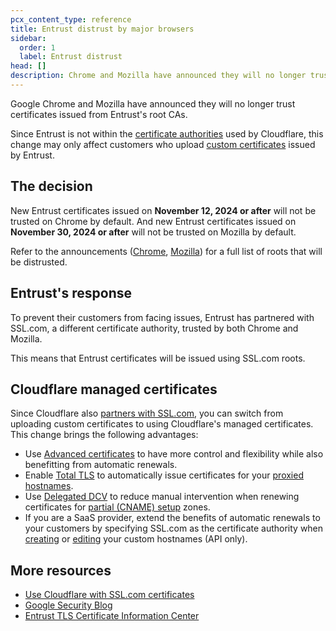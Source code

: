 ```yaml
---
pcx_content_type: reference
title: Entrust distrust by major browsers
sidebar:
  order: 1
  label: Entrust distrust
head: []
description: Chrome and Mozilla have announced they will no longer trust Entrust certificates. Read about this change and how you can use Cloudflare to reduce impact.
---
```



Google Chrome and Mozilla have announced they will no longer trust certificates issued from Entrust's root CAs.

Since Entrust is not within the [certificate authorities](/ssl/reference/certificate-authorities/) used by Cloudflare, this change may only affect customers who upload [custom certificates](/ssl/edge-certificates/custom-certificates/) issued by Entrust.

## The decision

New Entrust certificates issued on **November 12, 2024 or after** will not be trusted on Chrome by default. And new Entrust certificates issued on **November 30, 2024 or after** will not be trusted on Mozilla by default.

Refer to the announcements ([Chrome](https://security.googleblog.com/2024/06/sustaining-digital-certificate-security.html), [Mozilla](https://groups.google.com/a/mozilla.org/g/dev-security-policy/c/jCvkhBjg9Yw?pli=1)) for a full list of roots that will be distrusted.

## Entrust's response

To prevent their customers from facing issues, Entrust has partnered with SSL.com, a different certificate authority, trusted by both Chrome and Mozilla.

This means that Entrust certificates will be issued using SSL.com roots.

## Cloudflare managed certificates

Since Cloudflare also [partners with SSL.com](/ssl/reference/certificate-authorities/), you can switch from uploading custom certificates to using Cloudflare's managed certificates. This change brings the following advantages:

* Use [Advanced certificates](/ssl/edge-certificates/advanced-certificate-manager/) to have more control and flexibility while also benefitting from automatic renewals.
* Enable [Total TLS](/ssl/edge-certificates/additional-options/total-tls/) to automatically issue certificates for your [proxied hostnames](/dns/manage-dns-records/reference/proxied-dns-records/).
* Use [Delegated DCV](/ssl/edge-certificates/changing-dcv-method/methods/delegated-dcv/) to reduce manual intervention when renewing certificates for [partial (CNAME) setup](/dns/zone-setups/partial-setup/) zones.
* If you are a SaaS provider, extend the benefits of automatic renewals to your customers by specifying SSL.com as the certificate authority when [creating](/api/operations/custom-hostname-for-a-zone-create-custom-hostname) or [editing](/api/operations/custom-hostname-for-a-zone-edit-custom-hostname) your custom hostnames (API only).

## More resources

* [Use Cloudflare with SSL.com certificates](/ssl/reference/certificate-authorities/)
* [Google Security Blog](https://security.googleblog.com/2024/06/sustaining-digital-certificate-security.html)
* [Entrust TLS Certificate Information Center](https://www.entrust.com/tls-certificate-information-center)

